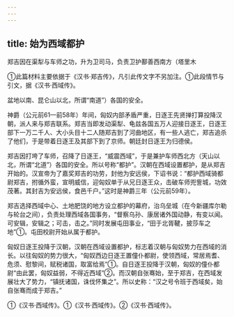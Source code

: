 ```yaml
---
---
---
```

title: 始为西域都护
---



郑吉因在渠犁与车师之功，升为卫司马，负责卫护鄯善西南方（塔里木

①此篇材料主要依据于《汉书·郑吉传》，凡引此传文字不另加注。①此段情节与引文，据《汉书·西域传》。

盆地以南、昆仑山以北，所谓“南道”）各国的安全。

神爵（公元前61—前58年）年间，匈奴内部矛盾严重，日逐王先贤掸打算投降汉朝，派人来与郑吉联系。郑吉当即发动渠犁、龟兹各国五万人迎接日逐王，日逐王部下一万二千人、大小头目十二人随郑吉到了河曲地区，有一些人逃亡，郑吉追杀了他们，于是带着日逐王及其部下到了京师。朝廷封日逐王为归德侯。

郑吉因打垮了车师，召降了日逐王，“威震西域”，于是兼护车师西北方（天山以北，所谓“北道”）各国的安全。所以号称“都护”。汉朝在西域设置都护，是从郑吉开始的。汉宣帝为了嘉奖郑吉的功劳，封他为安远侯，下诏书说：“都护西域骑都尉郑吉，拊循外蛮，宣明威信，迎匈奴单于从兄日逐王众，击破车师兜訾城，功效茂著。其封吉为安远侯，食邑千户。”这时是神爵三年（公元前59年）。

郑吉选择西域中心、土地肥饶的地方设立都护的幕府，治乌垒城（在今新疆库尔勒与轮台之间），负责处理西域各国事务，“督察乌孙、康居诸外国动静，有变以闻。可安辑，安辑之；可击，击之。”同时发展屯田事业，“田于北胥鞬，披莎车之地”①。屯田校尉开始从属于都护。

匈奴日逐王投降于汉朝，汉朝在西域设置都护，标志着汉朝与匈奴势力在西域的消长。以往匈奴的势力很大，“匈奴西边日逐王置僮仆都尉，使领西域，常居焉耆、危须、慰黎间，赋税诸国，取富给焉”①。自日逐王投降于汉朝，匈奴的僮仆都尉“由此罢，匈奴益弱，不得近西域”②。而汉朝自张骞始，至于郑吉，在西域发展壮大了势力，“镇抚诸国，诛伐怀集之”。所以史称：“汉之号令班于西域矣，始自张骞而成于郑吉。”

①《汉书·西域传》。①《汉书·西域传》。②《汉书·西域传》。